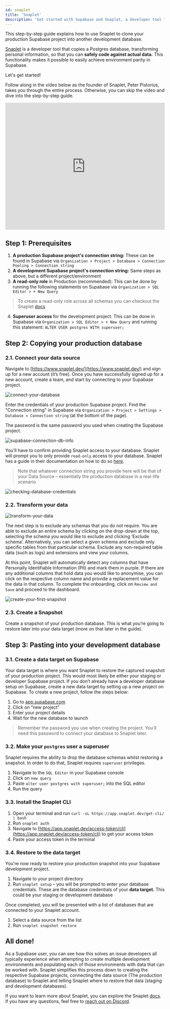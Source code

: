 ```yaml
---
id: snaplet
title: 'Snaplet'
description: 'Get started with Supabase and Snaplet, a developer tool for working with safe, versioned, up-to-date production-like data'
---
```


This step-by-step guide explains how to use Snaplet to clone your production Supabase project into another development database.

[Snaplet](https://snaplet.dev/) is a developer tool that copies a Postgres database, transforming personal information, so that you can **safely code against actual data.** This functionality makes it possible to easily achieve environment parity in Supabase.

Let's get started!

Follow along in the video below as the founder of Snaplet, Peter Pistorius, takes you through the entire process. Otherwise, you can skip the video and dive into the step-by-step guide.

<div class="video-container">
  <iframe
    src="https://www.youtube.com/embed/oPtMMhdhEP4?rel=0"
    frameborder="0"
    allow="accelerometer; autoplay; encrypted-media; gyroscope; picture-in-picture; modestbranding; showinfo=0"
    allowfullscreen
    width="100%"
    height="400px"
  ></iframe>
</div>

## Step 1: Prerequisites

1. **A production Supabase project's connection string:** These can be found in Supabase via `Organization > Project > Database > Connection Pooling > Connection string`
2. **A development Supabase project's connection string:** Same steps as above, but a different project/environment
3. **A read-only role** in Production (recommended): This can be done by running the following statements on Supabase via `Organization > SQL Editor > + New Query`

> To create a read-only role across all schemas you can checkout the Snaplet [docs](https://docs.snaplet.dev/postgresql/create-read-only-role)

4. **Superuser access** for the development project. This can be done in Supabase via `Organization > SQL Editor > + New Query` and running this statement:
   `ALTER USER postgres WITH superuser;`

## Step 2: Copying your production database

### 2.1. Connect your data source

Navigate to [https://www.snaplet.dev/](https://www.snaplet.dev/) and sign up for a new account (it’s free). Once you have successfully signed up for a new account, create a team, and start by connecting to your Supabase project.

![connect-your-database](/img/guides/integrations/snaplet/connect-your-database.png)

Enter the credentials of your production Supabase project. Find the "Connection string" in Supabase via `Organization > Project > Settings > Database > Connection string` (at the bottom of the page).

The password is the same password you used when creating the Supabase project.

![supabase-connection-db-info](/img/guides/integrations/snaplet/supabase-connection-db-info.png)

You’ll have to confirm providing Snaplet access to your database. Snaplet will prompt you to only provide `read-only` access to your database. Snaplet has a guide in their documentation on how to do so [here](https://docs.snaplet.dev/postgresql/create-read-only-role).

> Note that whatever connection string you provide here will be that of your Data Source – essentially the production database in a real-life scenario

![checking-database-credentials](/img/guides/integrations/snaplet/checking-database-credentials.png)

### 2.2. Transform your data

![transform-your-data](/img/guides/integrations/snaplet/transform-your-data.png)

The next step is to exclude any schemas that you do not require. You are able to exclude an entire schema by clicking on the drop-down at the top, selecting the schema you would like to exclude and clicking ‘Exclude schema’. Alternatively, you can select a given schema and exclude only specific tables from that particular schema. Exclude any non-required table data (such as logs) and extensions and view your columns.

At this point, Snaplet will automatically detect any columns that have Personally Identifiable Information (PII) and mark them in purple. If there are any additional columns that hold data you would like to anonymise, you can click on the respective column name and provide a replacement value for the data in that column. To complete the onboarding, click on `Review and Save` and proceed to the dashboard.

![create-your-first-snapshot](/img/guides/integrations/snaplet/create-your-first-snapshot.png)

### 2.3. Create a Snapshot

Create a snapshot of your production database. This is what you’re going to restore later into your data target (more on that later in the guide).

## Step 3: Pasting into your development database

### 3.1. Create a data target on Supabase

Your data target is where you want Snaplet to restore the captured snapshot of your production project. This would most likely be either your staging or developer Supabase project. If you don’t already have a developer database setup on Supabase, create a new data target by setting up a new project on Supabase. To create a new project, follow the steps below:

1. Go to [app.supabase.com](https://app.supabase.com/)
2. Click on “new project”
3. Enter your project details
4. Wait for the new database to launch

> Remember the password you use when creating the project. You’ll need this password to connect your database to Snaplet later.

### 3.2. Make your `postgres` user a superuser

Snaplet requires the ability to drop the database schemas whilst restoring a snapshot. In order to do that, Snaplet requires `superuser` privileges.

1. Navigate to the `SQL Editor` in your Supabase console
2. Click on `new query`
3. Paste `alter user postgres with superuser;` into the SQL editor
4. Run the query

### 3.3. Install the Snaplet CLI

1. Open your terminal and run `curl -sL https://app.snaplet.dev/get-cli/ | bash`
2. Run `snaplet auth`
3. Navigate to [https://app.snaplet.dev/access-token/cli](https://app.snaplet.dev/access-token/cli) to get your access token
4. Paste your access token in the terminal

### 3.4. Restore to the data target

You're now ready to restore your production snapshot into your Supabase development project.

1. Navigate to your project directory
2. Run `snaplet setup` – you will be prompted to enter your database credentials. These are the database credentials of your **data target.** This could be your staging or development database

Once completed, you will be presented with a list of databases that are connected to your Snaplet account.

1. Select a data source from the list
2. Run `snaplet snapshot restore`

## All done!

As a Supabase user, you can see how this solves an issue developers all typically experience when attempting to create multiple development environments and populating each of those environments with data that can be worked with. Snaplet simplifies this process down to creating the respective Supabase projects, connecting the data source (The production database) to Snaplet and telling Snaplet where to restore that data (staging and development databases).

If you want to learn more about Snaplet, you can explore the Snaplet [docs](https://docs.snaplet.dev/). If you have any questions, feel free to [reach out on Discord](https://discord.com/invite/6HUuajc866).
